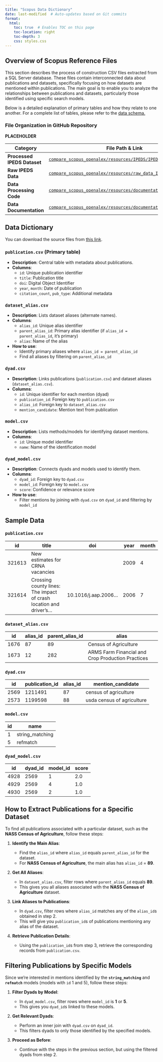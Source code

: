 ```yaml
---
title: "Scopus Data Dictionary"
date: last-modified  # Auto-updates based on Git commits
format:
  html:
    toc: true  # Enables TOC on this page
    toc-location: right
    toc-depth: 3
    css: styles.css
---
```


## Overview of Scopus Reference Files {#sec-app-scopus .unnumbered}

This section describes the process of construction CSV files extracted from a SQL Server database. These files contain interconnected data about publications and datasets, specifically focusing on how datasets are mentioned within publications. The main goal is to enable you to analyze the relationships between publications and datasets, particularly those identified using specific search models.

Below is a detailed explanation of primary tables and how they relate to one another. For a complete list of tables, please refer to the [data schema.](app_crosswalk.qmd)

### File Organization in GitHub Repository {.unnumbered}

**PLACEHOLDER**

| **Category**                | **File Path & Link** |
|-----------------------------|----------------------|
| **Processed IPEDS Dataset** | [`compare_scopus_openalex/resources/IPEDS/IPEDS.csv`](https://github.com/laurenchenarides/compare_scopus_openalex/tree/main/resources/IPEDS) |
| **Raw IPEDS Data**          | [`compare_scopus_openalex/resources/raw_data_IPEDS/`](https://github.com/laurenchenarides/compare_scopus_openalex/tree/main/resources/IPEDS/raw_data_IPEDS) |
| **Data Processing Code**    | [`compare_scopus_openalex/resources/documentation/IPEDSdata.rmd`](https://github.com/laurenchenarides/compare_scopus_openalex/tree/main/resources/documentation) |
| **Data Documentation**      | [`compare_scopus_openalex/resources/documentation/IPEDS_Data.md`](https://github.com/laurenchenarides/compare_scopus_openalex/tree/main/resources/documentation) |

## Data Dictionary {.unnumbered}

::: {.callout-note title="Download Scopus Source Files"}
You can download the source files from [this link](https://github.com/laurenchenarides/compare_scopus_openalex_report/tree/main/appendices/scopus_files){target="_blank"}.
:::

### `publication.csv` (Primary table) {.unnumbered}
- **Description**: Central table with metadata about publications.
- **Columns**:
  - `id`: Unique publication identifier
  - `title`: Publication title
  - `doi`: Digital Object Identifier
  - `year`, `month`: Date of publication
  - `citation_count`, `pub_type`: Additional metadata

### `dataset_alias.csv` {.unnumbered}
- **Description**: Lists dataset aliases (alternate names).
- **Columns**:
  - `alias_id`: Unique alias identifier
  - `parent_alias_id`: Primary alias identifier (if `alias_id = parent_alias_id`, it's primary)
  - `alias`: Name of the alias

- **How to use**:
  - Identify primary aliases where `alias_id = parent_alias_id`
  - Find all aliases by filtering on `parent_alias_id`

### `dyad.csv` {.unnumbered}
- **Description**: Links publications (`publication.csv`) and dataset aliases (`dataset_alias.csv`).
- **Columns**:
  - `id`: Unique identifier for each mention (dyad)
  - `publication_id`: Foreign key to `publication.csv`
  - `alias_id`: Foreign key to `dataset_alias.csv`
  - `mention_candidate`: Mention text from publication

### `model.csv` {.unnumbered}
- **Description**: Lists methods/models for identifying dataset mentions.
- **Columns**:
  - `id`: Unique model identifier
  - `name`: Name of the identification model

### `dyad_model.csv` {.unnumbered}
- **Description**: Connects dyads and models used to identify them.
- **Columns**:
  - `dyad_id`: Foreign key to `dyad.csv`
  - `model_id`: Foreign key to `model.csv`
  - `score`: Confidence or relevance score

- **How to use**:
  - Filter mentions by joining with `dyad.csv` on `dyad_id` and filtering by `model_id`

## Sample Data {.unnumbered}

::: {.panel-tabset}

### `publication.csv`

| id     | title                                                                | doi                      | year | month |
|--------|----------------------------------------------------------------------|--------------------------|------|-------|
| 321613 | New estimates for CRNA vacancies                                     |                          | 2009 | 4     |
| 321614 | Crossing county lines: The impact of crash location and driver's...  | 10.1016/j.aap.2006...    | 2006 | 7     |

### `dataset_alias.csv`

| id   | alias_id | parent_alias_id | alias                                              |
|------|----------|-----------------|----------------------------------------------------|
| 1676 | 87       | 89              | Census of Agriculture                              |
| 1673 | 12       | 282             | ARMS Farm Financial and Crop Production Practices  |

### `dyad.csv`

| id   | publication_id | alias_id | mention_candidate          |
|------|----------------|----------|----------------------------|
| 2569 | 1211491        | 87       | census of agriculture      |
| 2573 | 1199598        | 88       | usda census of agriculture |

### `model.csv`

| id | name            |
|----|-----------------|
| 1  | string_matching |
| 5  | refmatch        |

### `dyad_model.csv`

| id   | dyad_id | model_id | score |
|------|---------|----------|-------|
| 4928 | 2569    | 1        | 2.0   |
| 4929 | 2569    | 4        | 1.0   |
| 4930 | 2569    | 2        | 1.0   |

:::

## How to Extract Publications for a Specific Dataset {.unnumbered}

To find all publications associated with a particular dataset, such as the **NASS Census of Agriculture**, follow these steps:

1. **Identify the Main Alias**:

   - Find the `alias_id` where `alias_id` equals `parent_alias_id` for the dataset.
   - For **NASS Census of Agriculture**, the main alias has `alias_id` = **89**.

2. **Get All Aliases**:

   - In `dataset_alias.csv`, filter rows where `parent_alias_id` equals **89**.
   - This gives you all aliases associated with the **NASS Census of Agriculture** dataset.

3. **Link Aliases to Publications**:

   - In `dyad.csv`, filter rows where `alias_id` matches any of the `alias_id`s obtained in step 2.
   - This will give you `publication_id`s of publications mentioning any alias of the dataset.

4. **Retrieve Publication Details**:

   - Using the `publication_id`s from step 3, retrieve the corresponding records from `publication.csv`.

## Filtering Publications by Specific Models {.unnumbered}

Since we're interested in mentions identified by the **`string_matching`** and **`refmatch`** models (models with `id` 1 and 5), follow these steps:

1. **Filter Dyads by Model**:

   - In `dyad_model.csv`, filter rows where `model_id` is **1** or **5**.
   - This gives you `dyad_id`s linked to these models.

2. **Get Relevant Dyads**:

   - Perform an inner join with `dyad.csv` on `dyad_id`.
   - This filters dyads to only those identified by the specified models.

3. **Proceed as Before**:

   - Continue with the steps in the previous section, but using the filtered dyads from step 2.


<!-- ### publication.csv -->

<!-- - **Description**: This file contains information about publications, which are the central entities in this dataset. -->
<!-- - **Key Columns**: -->
<!--   - `id`: Unique identifier for each publication. -->
<!--   - `title`: Title of the publication. -->
<!--   - `doi`: Digital Object Identifier of the publication. -->
<!--   - `year` and `month`: Publication date. -->
<!--   - Other metadata such as `citation_count`, `pub_type`, etc. -->

<!-- **Sample Data**: -->

<!-- | id     | title                                                                | doi                      | year | month | -->
<!-- |--------|----------------------------------------------------------------------|--------------------------|------|-------| -->
<!-- | 321613 | New estimates for CRNA vacancies                                     |                          | 2009 | 4     | -->
<!-- | 321614 | Crossing county lines: The impact of crash location and driver's...  | 10.1016/j.aap.2006...    | 2006 | 7     | -->

<!-- ### **dataset_alias.csv** -->

<!-- - **Description**: Contains all the aliases (alternative names) of datasets. This helps in identifying datasets that might be referred to by different names in publications. -->
<!-- - **Key Columns**: -->
<!--   - `alias_id`: Unique identifier for each alias. -->
<!--   - `parent_alias_id`: Identifies the main alias for a dataset. If `parent_alias_id` equals `alias_id`, it is the primary alias. -->
<!--   - `alias`: The alias name of the dataset. -->

<!-- **How to Use**: -->

<!-- - To find the main alias of a dataset, look for rows where `alias_id` equals `parent_alias_id`. -->
<!-- - To find all aliases of a dataset, filter by `parent_alias_id` corresponding to the main alias. -->

<!-- **Sample Data**: -->

<!-- | id   | alias_id | parent_alias_id | alias                                              | -->
<!-- |------|----------|-----------------|----------------------------------------------------| -->
<!-- | 1676 | 87       | 89              | Census of Agriculture                              | -->
<!-- | 1673 | 12       | 282             | ARMS Farm Financial and Crop Production Practices  | -->

<!-- ### **dyad.csv** -->

<!-- - **Description**: Represents the mentions of dataset aliases found within publications. Acts as a linking table between `publication.csv` and `dataset_alias.csv`. -->
<!-- - **Key Columns**: -->
<!--   - `id`: Unique identifier for each dyad (mention). -->
<!--   - `publication_id`: References the `id` in `publication.csv`. -->
<!--   - `alias_id`: References the `alias_id` in `dataset_alias.csv`. -->
<!--   - `mention_candidate`: The actual text mentioning the dataset in the publication. -->

<!-- **Sample Data**: -->

<!-- | id   | publication_id | alias_id | mention_candidate          | -->
<!-- |------|----------------|----------|----------------------------| -->
<!-- | 2569 | 1211491        | 87       | census of agriculture      | -->
<!-- | 2573 | 1199598        | 88       | usda census of agriculture | -->

<!-- ### **model.csv** -->

<!-- - **Description**: Lists the different models or methods used to identify dataset mentions within publications. -->
<!-- - **Key Columns**: -->
<!--   - `id`: Unique identifier for each model. -->
<!--   - `name`: Name of the model (e.g., `string_matching`, `refmatch`). -->

<!-- **Relevant Models**: -->

<!-- - **Model ID 1**: `string_matching` -->
<!-- - **Model ID 5**: `refmatch` -->

<!-- These are the models we are focusing on to compare with data extracted from OpenAlex, as no Kaggle model has been applied there. -->

<!-- **Sample Data**: -->

<!-- | id | name            | -->
<!-- |----|-----------------| -->
<!-- | 1  | string_matching | -->
<!-- | 5  | refmatch        | -->

<!-- ### **dyad_model.csv** -->

<!-- - **Description**: Connects dyads with the models that identified them. Allows filtering dyads based on the models used. -->
<!-- - **Key Columns**: -->
<!--   - `dyad_id`: References the `id` in `dyad.csv`. -->
<!--   - `model_id`: References the `id` in `model.csv`. -->

<!-- **How to Use**: -->

<!-- - To filter dyads (and thus publications) identified by specific models, perform an inner join with `dyad.csv` on `dyad_id` and filter by `model_id`. -->

<!-- **Sample Data**: -->

<!-- | id   | dyad_id | model_id | score | -->
<!-- |------|---------|----------|-------| -->
<!-- | 4928 | 2569    | 1        | 2.0   | -->
<!-- | 4929 | 2569    | 4        | 1.0   | -->
<!-- | 4930 | 2569    | 2        | 1.0   | -->



<!-- ### Practical Example -->

<!-- **Objective**: Find all publications mentioning the **NASS Census of Agriculture** dataset using the `string_matching` and `refmatch` models. -->

<!-- **Steps**: -->

<!-- 1. **Find Main Alias ID**: -->

<!--    - Main alias `alias_id` = **89**. -->

<!-- 2. **Get All Aliases**: -->

<!--    - From `dataset_alias.csv`, extract all `alias_id`s where `parent_alias_id` = **89**. -->

<!-- 3. **Filter Dyads by Models**: -->

<!--    - From `dyad_model.csv`, get `dyad_id`s where `model_id` is **1** or **5**. -->

<!-- 4. **Get Dyads for Dataset**: -->

<!--    - From `dyad.csv`, select rows where: -->
<!--      - `alias_id` is in the list from step 2, and -->
<!--      - `id` (dyad_id) is in the list from step 3. -->

<!-- 5. **Retrieve Publications**: -->

<!--    - Use `publication_id`s from the filtered dyads to get detailed information from `publication.csv`. -->

<!-- ### Sample Data Illustration -->

<!-- **From `dataset_alias.csv`**: -->

<!-- | alias_id | parent_alias_id | alias                     | -->
<!-- |----------|-----------------|---------------------------| -->
<!-- | 87       | 89              | Census of Agriculture     | -->
<!-- | 88       | 89              | USDA Census of Agriculture | -->

<!-- **From `dyad.csv`**: -->

<!-- | id   | publication_id | alias_id | mention_candidate          | -->
<!-- |------|----------------|----------|----------------------------| -->
<!-- | 2569 | 1211491        | 87       | census of agriculture      | -->
<!-- | 2573 | 1199598        | 88       | usda census of agriculture | -->

<!-- **From `dyad_model.csv`** (filtered for `model_id` 1 or 5): -->

<!-- | dyad_id | model_id | -->
<!-- |---------|----------| -->
<!-- | 2569    | 1        | -->
<!-- | 2573    | 5        | -->

<!-- **Resulting Publications**: -->

<!-- - Publications with `id` **1211491** and **1199598** from `publication.csv`. -->

